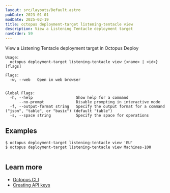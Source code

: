 ```yaml
---
layout: src/layouts/Default.astro
pubDate: 2023-01-01
modDate: 2025-02-19
title: octopus deployment-target listening-tentacle view
description: View a Listening Tentacle deployment target
navOrder: 59
---
```


View a Listening Tentacle deployment target in Octopus Deploy

```
Usage:
  octopus deployment-target listening-tentacle view {<name> | <id>} [flags]

Flags:
  -w, --web   Open in web browser


Global Flags:
  -h, --help                   Show help for a command
      --no-prompt              Disable prompting in interactive mode
  -f, --output-format string   Specify the output format for a command ("json", "table", or "basic") (default "table")
  -s, --space string           Specify the space for operations

```

## Examples

<SamplesInstance />

```
$ octopus deployment-target listening-tentacle view 'EU'
$ octopus deployment-target listening-tentacle view Machines-100


```

## Learn more

- [Octopus CLI](/docs/octopus-rest-api/cli)
- [Creating API keys](/docs/octopus-rest-api/how-to-create-an-api-key)